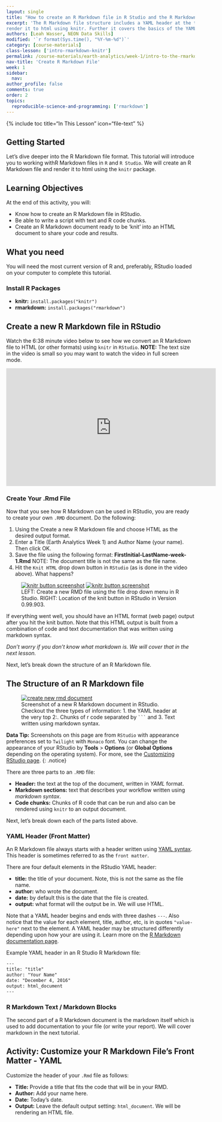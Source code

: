 ```yaml
---
layout: single
title: "How to create an R Markdown file in R Studio and the R Markdown file structure."
excerpt: 'The R Markdown file structure includes a YAML header at the top followed by a combination of R (or any other language) code and markdown formatted text. This tutorial covers how to create an R Markdown file in R and then
render it to html using knitr. Further it covers the basics of the YAML syntax.'
authors: [Leah Wasser, NEON Data Skills]
modified: '`r format(Sys.time(), "%Y-%m-%d")`'
category: [course-materials]
class-lesson: ['intro-rmarkdown-knitr']
permalink: /course-materials/earth-analytics/week-1/intro-to-the-rmarkdown-format-and-knitr/
nav-title: 'Create R Markdown File'
week: 1
sidebar:
  nav:
author_profile: false
comments: true
order: 2
topics:
  reproducible-science-and-programming: ['rmarkdown']
---
```

{% include toc title="In This Lesson" icon="file-text" %}


## Getting Started
Let's dive deeper into the R Markdown file format. This tutorial will introduce you to working withR Markdown files in `R` and
`R Studio`. We will create an R Markdown file and render it to html using the
`knitr` package.

<div class='notice--success' markdown="1">

## <i class="fa fa-graduation-cap" aria-hidden="true"></i> Learning Objectives
At the end of this activity, you will:

* Know how to create an R Markdown file in RStudio.
* Be able to write a script with text and R code chunks.
* Create an R Markdown document ready to be ‘knit’ into an HTML document to
share your code and results.

## <i class="fa fa-check-square-o fa-2" aria-hidden="true"></i> What you need

You will need the most current version of R and, preferably, RStudio loaded on
your computer to complete this tutorial.

### Install R Packages

* **knitr:** `install.packages("knitr")`
* **rmarkdown:** `install.packages("rmarkdown")`

</div>

##  <i class="fa fa-youtube-play" aria-hidden="true"></i> Create a new R Markdown file in RStudio

Watch the 6:38 minute video below to see how we convert
an R Markdown file to HTML (or other formats) using `knitr` in `RStudio`.
**NOTE:** The text size in the video is small so you may want to watch the video in
full screen mode.

<iframe width="560" height="315" src="https://www.youtube.com/embed/DNS7i2m4sB0" frameborder="0" allowfullscreen></iframe>

### Create Your .Rmd File

Now that you see how R Markdown can be used in RStudio, you are
ready to create your own `.RMD` document. Do the following:

1. Using the Create a new R Markdown file and choose HTML as the desired output format.
2. Enter a Title (Earth Analytics Week 1) and Author Name (your name). Then click OK.
3. Save the file using the following format: **FirstInitial-LastName-week-1.Rmd**
NOTE: The document title is not the same as the file name.
4. Hit the <kbd>`Knit HTML`</kbd> drop down button in `RStudio` (as is done in the video above). What happens?

<figure class="half">
<a href="{{ site.baseurl }}/images/course-materials/earth-analytics/week-1/intro-knitr-rmd/create-rmd.png">
<img src="{{ site.baseurl }}/images/course-materials/earth-analytics/week-1/intro-knitr-rmd/create-rmd.png" alt="knitr button screenshot"></a>
	<a href="{{ site.baseurl }}/images/course-materials/earth-analytics/week-1/intro-knitr-rmd/KnitButton-screenshot.png">
	<img src="{{ site.baseurl }}/images/course-materials/earth-analytics/week-1/intro-knitr-rmd/KnitButton-screenshot.png" alt="knitr button screenshot"></a>
	<figcaption> LEFT: Create a new RMD file using the file drop down menu in
  R Studio. RIGHT: Location of the knit button in RStudio in Version 0.99.903.
	</figcaption>
</figure>

If everything went well, you should have an HTML format (web page) output
after you hit the knit button. Note that this HTML output is built from a
combination of code and text documentation that was written using markdown syntax.

*Don't worry if you don't know what markdown is. We will cover that in the next
lesson.*

Next, let's break down the structure of an R Markdown file.

## The Structure of an R Markdown file

 <figure>
	<a href="{{ site.baseurl }}/images/course-materials/earth-analytics/week-1/intro-knitr-rmd/NewRmd-html-screenshot.png">
	<img src="{{ site.baseurl }}/images/course-materials/earth-analytics/week-1/intro-knitr-rmd/NewRmd-html-screenshot.png" alt="create new rmd document"></a>
	<figcaption>Screenshot of a new R Markdown document in RStudio. Checkout the three
  types of information: 1. the YAML header at the very top 2:. Chunks of r code
  separated by <code>```</code> and 3. Text written using markdown syntax.
	</figcaption>
</figure>

<i class="fa fa-star"></i> **Data Tip:** Screenshots on this page are
from `RStudio` with appearance preferences set to `Twilight` with `Monaco` font. You
can change the appearance of your RStudio by **Tools** > **Options**
(or **Global Options** depending on the operating system). For more, see the
<a href="https://support.rstudio.com/hc/en-us/articles/200549016-Customizing-RStudio" target="_blank">Customizing RStudio page</a>.
{: .notice}

There are three parts to an `.RMD` file:

* **Header:** the text at the top of the document, written in *YAML* format.
* **Markdown sections:** text that describes your workflow written using *markdown syntax*.
* **Code chunks:** Chunks of R code that can be run and also can be rendered
using `knitr` to an output document.

Next, let's break down each of the parts listed above.

### YAML Header (Front Matter)

An R Markdown file always starts with a header written using
<a href="https://en.wikipedia.org/wiki/YAML" target="_blank">YAML syntax</a>.
This header is sometimes referred to as the `front matter`.

There are four default elements in the RStudio YAML header:

* **title:** the title of your document. Note, this is not the same as the file name.
* **author:** who wrote the document.
* **date:** by default this is the date that the file is created.
* **output:** what format will the output be in. We will use HTML.

Note that a YAML header begins and ends with three
dashes `---`. Also notice that the value for each element, title, author, etc,
is in quotes `"value-here"` next to the element.  A YAML header may be structured differently depending upon how your are using it. Learn more on the
<a href="http://rmarkdown.rstudio.com/authoring_quick_tour.html#output_options" target="_blank"> R Markdown documentation page</a>.

Example YAML header in an R Studio R Markdown file:

```xml
---
title: "title"
author: "Your Name"
date: "December 4, 2016"
output: html_document
---
```

### R Markdown Text / Markdown Blocks

The second part of a R Markdown document is the markdown itself which is used
to add documentation to your file (or write your report). We will cover markdown
in the next tutorial.

<div class="notice--warning" markdown="1">

## <i class="fa fa-pencil-square-o" aria-hidden="true"></i> Activity: Customize your R Markdown File's Front Matter - YAML
Customize the header of your `.Rmd` file as follows:

* **Title:** Provide a title that fits the code that will be in your RMD.
* **Author:** Add your name here.
* **Date:** Today's date.
* **Output:** Leave the default output setting: `html_document`.
We will be rendering an HTML file.

</div>
